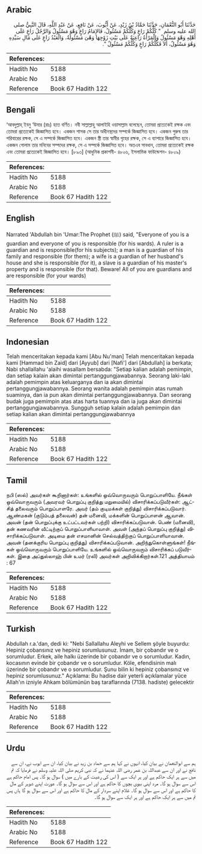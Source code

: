 ## Arabic


<div dir="rtl" lang="ar" style={{fontSize:'larger',backgroundColor:'#f8f9fa',padding:20}}>
حَدَّثَنَا أَبُو النُّعْمَانِ، حَدَّثَنَا حَمَّادُ بْنُ زَيْدٍ، عَنْ أَيُّوبَ، عَنْ نَافِعٍ، عَنْ عَبْدِ اللَّهِ، قَالَ النَّبِيُّ صلى الله عليه وسلم ‏ "‏ كُلُّكُمْ رَاعٍ وَكُلُّكُمْ مَسْئُولٌ، فَالإِمَامُ رَاعٍ وَهْوَ مَسْئُولٌ وَالرَّجُلُ رَاعٍ عَلَى أَهْلِهِ وَهْوَ مَسْئُولٌ وَالْمَرْأَةُ رَاعِيَةٌ عَلَى بَيْتِ زَوْجِهَا وَهْىَ مَسْئُولَةٌ، وَالْعَبْدُ رَاعٍ عَلَى مَالِ سَيِّدِهِ وَهُوَ مَسْئُولٌ، أَلاَ فَكُلُّكُمْ رَاعٍ وَكُلُّكُمْ مَسْئُولٌ ‏"‏‏.‏
</div>
<div style={{backgroundColor:'#f8f9fa',padding:20, marginBottom: 10}}><table> <thead> <tr> <th>References:</th> <th></th> </tr> </thead> <tbody><tr><td>Hadith No</td><td>5188</td></tr><tr><td>Arabic No</td><td>5188</td></tr><tr><td>Reference</td><td>Book 67 Hadith 122</td></tr></tbody></table></div>

## Bengali


<div dir="ltr" lang="bn" style={{fontSize:'larger',backgroundColor:'#f8f9fa',padding:20}}>
‘আবদুল্লাহ্ ইবনু ‘উমার (রাঃ) হতে বর্ণিত। নবী সাল্লাল্লাহু আলাইহি ওয়াসাল্লাম বলেছেন, তোমরা প্রত্যেকেই রক্ষক এবং তোমরা প্রত্যেকেই জিজ্ঞাসিত হবে। একজন শাসক সে তার অধীনস্থদের সম্পর্কে জিজ্ঞাসিত হবে। একজন পুরুষ তার পরিবারের রক্ষক, সে এ সম্পর্কে জিজ্ঞাসিত হবে। একজন স্ত্রী তার স্বামীর গৃহের রক্ষক, সে এ ব্যাপারে জিজ্ঞাসিত হবে। একজন গোলাম তার মনিবের সম্পদের রক্ষক, সে এ সম্পর্কে জিজ্ঞাসিত হবে। অতএব সাবধান, তোমরা প্রত্যেকেই রক্ষক এবং তোমরা প্রত্যেকেই জিজ্ঞাসিত হবে। [৮৯৩] (আধুনিক প্রকাশনী- ৪৮০৬, ইসলামিক ফাউন্ডেশন- ৪৮০৯)
</div>
<div style={{backgroundColor:'#f8f9fa',padding:20, marginBottom: 10}}><table> <thead> <tr> <th>References:</th> <th></th> </tr> </thead> <tbody><tr><td>Hadith No</td><td>5188</td></tr><tr><td>Arabic No</td><td>5188</td></tr><tr><td>Reference</td><td>Book 67 Hadith 122</td></tr></tbody></table></div>

## English


<div dir="ltr" lang="en" style={{fontSize:'larger',backgroundColor:'#f8f9fa',padding:20}}>
Narrated 'Abdullah bin 'Umar:The Prophet (ﷺ) said, "Everyone of you is a guardian and everyone of you is responsible (for his wards). A ruler is a guardian and is responsible(for his subjects); a man is a guardian of his family and responsible (for them); a wife is a guardian of her husband's house and she is responsible (for it), a slave is a guardian of his master's property and is responsible (for that). Beware! All of you are guardians and are responsible (for your wards)
</div>
<div style={{backgroundColor:'#f8f9fa',padding:20, marginBottom: 10}}><table> <thead> <tr> <th>References:</th> <th></th> </tr> </thead> <tbody><tr><td>Hadith No</td><td>5188</td></tr><tr><td>Arabic No</td><td>5188</td></tr><tr><td>Reference</td><td>Book 67 Hadith 122</td></tr></tbody></table></div>

## Indonesian


<div dir="ltr" lang="id" style={{fontSize:'larger',backgroundColor:'#f8f9fa',padding:20}}>
Telah menceritakan kepada kami [Abu Nu'man] Telah menceritakan kepada kami [Hammad bin Zaid] dari [Ayyub] dari [Nafi'] dari [Abdullah] ia berkata; Nabi shallallahu 'alaihi wasallam bersabda: "Setiap kalian adalah pemimpin, dan setiap kalain akan dimintai pertanggungjawabannya. Seorang laki-laki adalah pemimpin atas keluarganya dan ia akan dimintai pertanggungjawabannya. Seorang wanita adalah pemimpin atas rumah suaminya, dan ia pun akan dimintai pertanggungjawabannya. Dan seorang budak juga pemimpin atas atas harta tuannya dan ia juga akan dimintai pertanggungjawabannya. Sungguh setiap kalain adalah pemimpin dan setiap kalian akan dimintai pertanggungjawabannya
</div>
<div style={{backgroundColor:'#f8f9fa',padding:20, marginBottom: 10}}><table> <thead> <tr> <th>References:</th> <th></th> </tr> </thead> <tbody><tr><td>Hadith No</td><td>5188</td></tr><tr><td>Arabic No</td><td>5188</td></tr><tr><td>Reference</td><td>Book 67 Hadith 122</td></tr></tbody></table></div>

## Tamil


<div dir="ltr" lang="ta" style={{fontSize:'larger',backgroundColor:'#f8f9fa',padding:20}}>
நபி (ஸல்) அவர்கள் கூறினார்கள்: உங்களில் ஒவ்வொருவரும் பொறுப்பாளியே. நீங்கள் ஒவ்வொருவரும் (அவரவர் பொறுப்பு குறித்து மறுமையில்) விசாரிக்கப்படுவீர்கள்: ஆட்சித் தலைவரும் பொறுப்பாளரே. அவர் (தம் குடிமக்கள் குறித்து) விசாரிக்கப்படுவார். ஆண்மகன் (குடும்பத் தலைவன்) தன் மனைவி, மக்களின் பொறுப்பாளன் ஆவான். அவன் (தன் பொறுப்புக்கு உட்பட்டவர்கள் பற்றி) விசாரிக்கப்படுவான். பெண் (மனைவி), தன் கணவரின் வீட்டிற்குப் பொறுப்பாளியாவாள். அவள் (அந்தப் பொறுப்பு குறித்து) விசாரிக்கப்படுவாள். அடிமை தன் எசமானின் செல்வத்திற்குப் பொறுப்பாளியாவான். அவன் (தனக்குரிய பொறுப்பு குறித்து) விசாரிக்கப்படுவான். அறிந்துகொள்ளுங்கள்! நீங்கள் ஒவ்வொருவரும் பொறுப்பாளியே. உங்களில் ஒவ்வொருவரும் விசாரிக்கப் படுவீர்கள். இதை அப்துல்லாஹ் பின் உமர் (ரலி) அவர்கள் அறிவிக்கிறார்கள்.121 அத்தியாயம் : 67
</div>
<div style={{backgroundColor:'#f8f9fa',padding:20, marginBottom: 10}}><table> <thead> <tr> <th>References:</th> <th></th> </tr> </thead> <tbody><tr><td>Hadith No</td><td>5188</td></tr><tr><td>Arabic No</td><td>5188</td></tr><tr><td>Reference</td><td>Book 67 Hadith 122</td></tr></tbody></table></div>

## Turkish


<div dir="ltr" lang="tr" style={{fontSize:'larger',backgroundColor:'#f8f9fa',padding:20}}>
Abdullah r.a.'dan, dedi ki: "Nebi Sallallahu Aleyhi ve Sellem şöyle buyurdu: Hepiniz çobansınız ve hepiniz sorumlusunuz. İmam, bir çobandır ve o sorumludur. Erkek, aile halkı üzerinde bir çobandır ve o sorumludur. Kadın, kocasının evinde bir çobandır ve o sorumludur. Köle, efendisinin malı üzerinde bir çobandır ve o sorumludur. Şunu bilin ki hepiniz çobansınız ve hepiniz sorumlusunuz." Açıklama: Bu hadise dair yeterli açıklamalar yüce Allah'ın izniyle Ahkam bölümünün baş taraflarında (7138. hadiste) gelecektir
</div>
<div style={{backgroundColor:'#f8f9fa',padding:20, marginBottom: 10}}><table> <thead> <tr> <th>References:</th> <th></th> </tr> </thead> <tbody><tr><td>Hadith No</td><td>5188</td></tr><tr><td>Arabic No</td><td>5188</td></tr><tr><td>Reference</td><td>Book 67 Hadith 122</td></tr></tbody></table></div>

## Urdu


<div dir="rtl" lang="ur" style={{fontSize:'larger',backgroundColor:'#f8f9fa',padding:20}}>
ہم سے ابوالنعمان نے بیان کیا، انہوں نے کہا ہم سے حماد بن زید نے بیان کیا، ان سے ایوب نے، ان سے نافع نے اور ان سے عبداللہ بن عمر رضی اللہ عنہما نے کہ نبی کریم صلی اللہ علیہ وسلم نے فرمایا کہ تم میں سے ہر ایک حاکم ہے اور ہر ایک سے ( اس کی رعیت کے بارے میں ) سوال ہو گا۔ پس امام حاکم ہے اس سے سوال ہو گا۔ مرد اپنی بیوی بچوں کا حاکم ہے اور اس سے سوال ہو گا۔ عورت اپنے شوہر کے مال کا حاکم ہے اور اس سے سوال ہو گا۔ غلام اپنے سردار کے مال کا حاکم ہے اور اس سے سوال ہو گا ہاں پس تم میں سے ہر ایک حاکم ہے اور ہر ایک سے سوال ہو گا۔
</div>
<div style={{backgroundColor:'#f8f9fa',padding:20, marginBottom: 10}}><table> <thead> <tr> <th>References:</th> <th></th> </tr> </thead> <tbody><tr><td>Hadith No</td><td>5188</td></tr><tr><td>Arabic No</td><td>5188</td></tr><tr><td>Reference</td><td>Book 67 Hadith 122</td></tr></tbody></table></div>